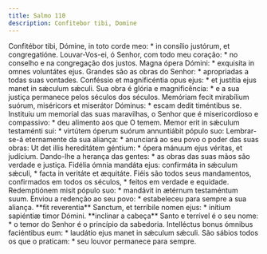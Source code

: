 ```yaml
---
title: Salmo 110
description: Confitebor tibi, Domine
---
```


<div class="side-by-side not-content">
  <span>
    Confitébor tibi, Dómine, in toto corde meo: * in consílio justórum, et
    congregatióne.
  </span>
  <span>
    Louvar-Vos-ei, ó Senhor, com todo meu coração: * no conselho e na
    congregação dos justos.
  </span>
  <span>Magna ópera Dómini: * exquisíta in omnes voluntátes ejus.</span>
  <span>
    Grandes são as obras do Senhor: * apropriadas a todas suas vontades.
  </span>
  <span>
    Conféssio et magnificéntia opus ejus: * et justítia ejus manet in sǽculum
    sǽculi.
  </span>
  <span>
    Sua obra é glória e magnificência: * e a sua justiça permanece pelos séculos
    dos séculos.
  </span>
  <span>
    Memóriam fecit mirabílium suórum, miséricors et miserátor Dóminus: * escam
    dedit timéntibus se.
  </span>
  <span>
    Instituiu um memorial das suas maravilhas, o Senhor que é misericordioso e
    compassivo: * deu alimento aos que O temem.
  </span>
  <span>
    Memor erit in sǽculum testaménti sui: * virtútem óperum suórum annuntiábit
    pópulo suo:
  </span>
  <span>
    Lembrar-se-á eternamente da sua aliança: * anunciará ao seu povo o poder das
    suas obras:
  </span>
  <span>
    Ut det illis hereditátem géntium: * ópera mánuum ejus véritas, et judícium.
  </span>
  <span>
    Dando-lhe a herança das gentes: * as obras das suas mãos são verdade e
    justiça.
  </span>
  <span>
    Fidélia ómnia mandáta ejus: confirmáta in sǽculum sǽculi, * facta in
    veritáte et æquitáte.
  </span>
  <span>
    Fiéis são todos seus mandamentos, confirmados em todos os séculos, * feitos
    em verdade e equidade.
  </span>
  <span>
    Redemptiónem misit pópulo suo: * mandávit in ætérnum testaméntum suum.
  </span>
  <span>
    Enviou a redenção ao seu povo: * estabeleceu para sempre a sua aliança.
  </span>
  <span>
    **fit reverentia** Sanctum, et terríbile nomen ejus: * inítium sapiéntiæ
    timor Dómini.
  </span>
  <span>
    **inclinar a cabeça** Santo e terrível é o seu nome: * o temor do Senhor é o
    princípio da sabedoria.
  </span>
  <span>
    Intelléctus bonus ómnibus faciéntibus eum: * laudátio ejus manet in sǽculum
    sǽculi.
  </span>
  <span>
    São sábios todos os que o praticam: * seu louvor permanece para sempre.
  </span>
</div>
